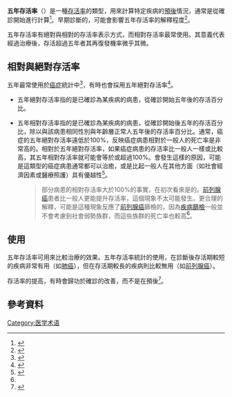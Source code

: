 '''五年存活率'''（{{lang-en|five-year survival rate}}）是一種[[存活率|存活率]]的類型，用來計算特定疾病的[[預後|預後]]情況，通常是從確診開始進行計算<ref name="urlCancer survival rate: A tool to understand your prognosis - MayoClinic.com">{{cite web |url=http://www.mayoclinic.com/health/cancer/CA00049 |title=Cancer survival rate: A tool to understand your prognosis - MayoClinic.com |format= |work= |accessdate=2009-10-11 |archive-date=2013-12-08 |archive-url=https://web.archive.org/web/20131208190048/http://www.mayoclinic.com/health/cancer/ca00049 |dead-url=no }}</ref>。早期診斷的{{link-en|領先時間偏差|Lead time bias}}，可能會影響五年存活率的解釋程度<ref name="isbn1-4160-4002-1">{{cite book |author=Gordis, Leon |title=Epidemiology: with STUDENT CONSULT Online Access |publisher=Saunders |location=Philadelphia |year=2008 |pages= 318 |isbn=1-4160-4002-1 |oclc= |doi= |accessdate=}}</ref>。

五年存活率有絕對與相對的存活率表示方式，而相對存活率最常使用。其意義代表經過治療後，存活超過五年者其再復發機率微乎其微。

==相對與絕對存活率==
五年{{link-en|相對存活率|Relative survival}}最常使用於[[癌症|癌症]]統計中<ref name="isbn0-7637-3276-1">{{cite book |author=Varricchio, Claudette G. |title=A cancer source book for nurses |url=https://archive.org/details/cancersourcebook0000unse_k3q8 |publisher=Jones and Bartlett Publishers |location=Boston |year=2004 |pages= [https://archive.org/details/cancersourcebook0000unse_k3q8/page/30 30] |isbn=0-7637-3276-1 |oclc= |doi= |accessdate=}}</ref>，有時也會採用五年絕對存活率<ref name="urlACS :: How Is Colorectal Cancer Staged?">{{cite web |url=http://www.cancer.org/docroot/CRI/content/CRI_2_4_3X_How_is_colon_and_rectum_cancer_staged.asp |title=ACS :: How Is Colorectal Cancer Staged? |format= |work= |accessdate=2009-10-11 |archive-date=2010-06-27 |archive-url=https://web.archive.org/web/20100627211202/http://www.cancer.org/docroot/CRI/content/CRI_2_4_3X_How_is_colon_and_rectum_cancer_staged.asp |dead-url=no }}</ref>。

* 五年絕對存活率指的是已確診為某疾病的病患，從確診開始五年後的存活百分比。

* 五年相對存活率指的是已確診為某疾病的病患，從確診開始後五年的存活百分比，除以與該病患相同性別與年齡層正常人五年後的存活率百分比。通常，癌症的五年絕對存活率遠低於100%，反映癌症病患相對於一般人的死亡率是非常高的。相對於五年絕對存活率，如果癌症病患的存活率比一般人一樣或比較高，其五年相對存活率就可能會等於或超過100%。會發生這樣的原因，可能是這類型的癌症病患通常都可以治癒，或是比起一般人在其他方面（如社會經濟因素或醫療照護）具有優越性<ref name="Brenner 2005">{{cite journal |author=Brenner H, Arndt V |date=January 20, 2005 |title=Long-term survival rates of patients with prostate cancer in the prostate-specific antigen screening era: population-based estimates for the year 2000 by period analysis |journal=[[Journal_of_Clinical_Oncology|J Clin Oncol]] |volume=23 |issue=3 |pages=441–7 |pmid=15572727 |url=http://jco.ascopubs.org/cgi/reprint/23/3/441.pdf |doi=10.1200/JCO.2005.11.148 |access-date=2014-12-12 |archive-date=2020-05-26 |archive-url=https://web.archive.org/web/20200526204027/https://ascopubs.org/doi/pdf/10.1200/jco.2005.11.148 |dead-url=no }}</ref>。

:<blockquote>部分病患的相對存活率大於100%的事實，在初次看來是{{link-en|有違常理|Counterintuitive}}的。[[前列腺癌|前列腺癌]]患者比一般人更能提升存活率，這個現象不太可能發生。更合理的解釋，可能是這種現象反應了[[前列腺癌|前列腺癌]]篩檢的{{link-en|選擇性偏差|Selection bias}}，因為[[疾病篩檢|疾病篩檢]]一般並不會考慮到社會弱勢族群，而這些族群的死亡率也較高<ref name="Brenner 2005"/>。</blockquote>

==使用==
五年存活率可用來比較治療的效果。五年存活率統計的使用，在診斷後存活期較短的疾病非常有用（如[[肺癌|肺癌]]），但在存活期較長的疾病則比較無用（如[[前列腺癌|前列腺癌]]）。

存活率的提高，有時會歸功於確診的改善，而不是在預後<ref name="pmid10865276">{{cite journal |author=Welch HG, Schwartz LM, Woloshin S |title=Are increasing 5-year survival rates evidence of success against cancer? |journal=JAMA |volume=283 |issue=22 |pages=2975–8 |date=June 2000 |pmid=10865276 |doi=10.1001/jama.283.22.2975 |url=http://jama.ama-assn.org/cgi/pmidlookup?view=long&pmid=10865276 |access-date=2014-12-13 |archive-date=2020-03-14 |archive-url=https://web.archive.org/web/20200314190818/http://jamanetwork.com/cgi/pmidlookup?view=long&pmid=10865276 |dead-url=no }}</ref>。

==參考資料==
{{reflist|2}}

[[Category:医学术语|Category:医学术语]]